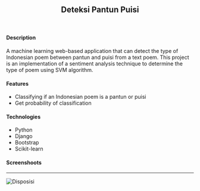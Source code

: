 ## <center>Deteksi Pantun Puisi</center>
<br/>

#### Description
A machine learning web-based application that can detect the type of Indonesian poem between pantun and puisi from a text poem. This project is an implementation of a sentiment analysis technique to determine the type of poem using SVM algorithm.

#### Features
* Classifying if an Indonesian poem is a pantun or puisi
* Get probability of classification

#### Technologies
* Python
* Django
* Bootstrap
* Scikit-learn

#### Screenshoots
***
![Disposisi](./images/demo.jpg)
